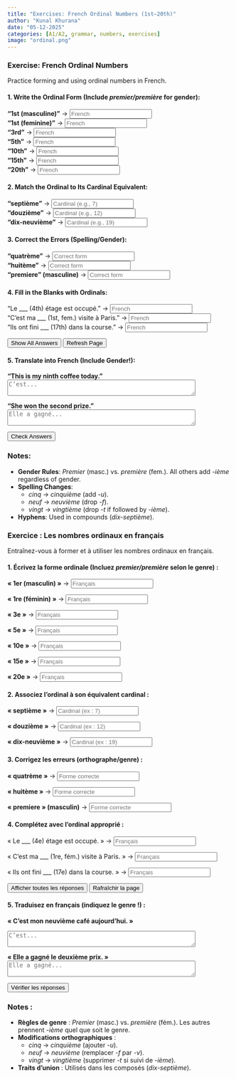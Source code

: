 ```yaml
---  
title: "Exercises: French Ordinal Numbers (1st–20th)"  
author: "Kunal Khurana"  
date: "05-12-2025"  
categories: [A1/A2, grammar, numbers, exercises]  
image: "ordinal.png"  
---  
```


::: {.content-visible when-profile="english"}  

### Exercise: French Ordinal Numbers  
Practice forming and using ordinal numbers in French.  

#### 1. Write the Ordinal Form (Include *premier/première* for gender):  
**"1st (masculine)"** → <input type="text" placeholder="French" oninput="checkAnswer(this, 'premier')"><span style="margin-left:10px;"></span>  
**"1st (feminine)"** → <input type="text" placeholder="French" oninput="checkAnswer(this, 'première')"><span style="margin-left:10px;"></span>  
**"3rd"** → <input type="text" placeholder="French" oninput="checkAnswer(this, 'troisième')"><span style="margin-left:10px;"></span>  
**"5th"** → <input type="text" placeholder="French" oninput="checkAnswer(this, 'cinquième')"><span style="margin-left:10px;"></span>  
**"10th"** → <input type="text" placeholder="French" oninput="checkAnswer(this, 'dixième')"><span style="margin-left:10px;"></span>  
**"15th"** → <input type="text" placeholder="French" oninput="checkAnswer(this, 'quinzième')"><span style="margin-left:10px;"></span>  
**"20th"** → <input type="text" placeholder="French" oninput="checkAnswer(this, 'vingtième')"><span style="margin-left:10px;"></span>  

#### 2. Match the Ordinal to Its Cardinal Equivalent:  
**"septième"** → <input type="text" placeholder="Cardinal (e.g., 7)" oninput="checkAnswer(this, '7')"><span style="margin-left:10px;"></span>  
**"douzième"** → <input type="text" placeholder="Cardinal (e.g., 12)" oninput="checkAnswer(this, '12')"><span style="margin-left:10px;"></span>  
**"dix-neuvième"** → <input type="text" placeholder="Cardinal (e.g., 19)" oninput="checkAnswer(this, '19')"><span style="margin-left:10px;"></span>  

#### 3. Correct the Errors (Spelling/Gender):  
**"quatrème"** → <input type="text" placeholder="Correct form" oninput="checkAnswer(this, 'quatrième')"><span style="margin-left:10px;"></span>  
**"huitème"** → <input type="text" placeholder="Correct form" oninput="checkAnswer(this, 'huitième')"><span style="margin-left:10px;"></span>  
**"premiere" (masculine)** → <input type="text" placeholder="Correct form" oninput="checkAnswer(this, 'premier')"><span style="margin-left:10px;"></span>  

#### 4. Fill in the Blanks with Ordinals:  
"Le ___ (4th) étage est occupé." → <input type="text" placeholder="French" oninput="checkAnswer(this, 'quatrième')"><span style="margin-left:10px;"></span>  
"C’est ma ___ (1st, fem.) visite à Paris." → <input type="text" placeholder="French" oninput="checkAnswer(this, 'première')"><span style="margin-left:10px;"></span>  
"Ils ont fini ___ (17th) dans la course." → <input type="text" placeholder="French" oninput="checkAnswer(this, 'dix-septième')"><span style="margin-left:10px;"></span>  

<button onclick="showAnswers()">Show All Answers</button>  

<button onclick="refreshPage()">Refresh Page</button>


#### 5. Translate into French (Include Gender!):  
**"This is my ninth coffee today."**  
<textarea placeholder="C’est..." rows="2" cols="50" oninput="checkTranslation(this, 'C’est mon neuvième café aujourd’hui')"></textarea><span style="margin-left:10px;"></span>  

**"She won the second prize."**  
<textarea placeholder="Elle a gagné..." rows="2" cols="50" oninput="checkTranslation(this, 'Elle a gagné le deuxième prix')"></textarea><span style="margin-left:10px;"></span>  


<script>  
function showAnswers() {  
    document.querySelectorAll('input[type="text"]').forEach(input => {  
        const correct = input.getAttribute('oninput').match(/'([^']+)'/)[1];  
        input.value = correct;  
        const feedback = input.nextElementSibling;  
        feedback.textContent = "✓ Correct!";  
        feedback.style.color = "green";  
    });  
}  

function refreshPage() {  
    location.reload();  
}  
</script>  

<button onclick="checkAllAnswers()">Check Answers</button>  

<script>  
function checkTranslation(textarea, correctAnswer) {  
    const feedback = textarea.nextElementSibling;  
    if (textarea.value.trim().toLowerCase() === correctAnswer.toLowerCase()) {  
        feedback.textContent = "✓ Correct!";  
        feedback.style.color = "green";  
    } else if (textarea.value.trim()) {  
        feedback.textContent = "✗ Try again!";  
        feedback.style.color = "red";  
    }  
}  
</script>

<script>  
function checkAnswer(input, correctAnswer) {  
    const feedback = input.nextElementSibling;  
    if (input.value.trim().toLowerCase() === correctAnswer.toLowerCase()) {  
        feedback.textContent = "✓ Correct!";  
        feedback.style.color = "green";  
    } else if (input.value.trim()) {  
        feedback.textContent = "✗ Try again!";  
        feedback.style.color = "red";  
    }  
}  

function checkAllAnswers() {  
    document.querySelectorAll('input[type="text"]').forEach(input => {  
        const correct = input.getAttribute('oninput').match(/'([^']+)'/)[1];  
        checkAnswer(input, correct);  
    });  

    document.querySelectorAll('textarea').forEach(textarea => {  
        const correct = textarea.getAttribute('oninput').match(/'([^']+)'/)[1];  
        checkTranslation(textarea, correct);  
    });  
}  

function checkTranslation(textarea, correctAnswer) {  
    const feedback = textarea.nextElementSibling;  
    if (textarea.value.trim().toLowerCase() === correctAnswer.toLowerCase()) {  
        feedback.textContent = "✓ Correct!";  
        feedback.style.color = "green";  
    } else if (textarea.value.trim()) {  
        feedback.textContent = "✗ Try again!";  
        feedback.style.color = "red";  
    }  
}  
</script>  


### Notes:  
- **Gender Rules**: *Premier* (masc.) vs. *première* (fem.). All others add *-ième* regardless of gender.  
- **Spelling Changes**:  
  - *cinq* → *cinquième* (add *-u*).  
  - *neuf* → *neuvième* (drop *-f*).  
  - *vingt* → *vingtième* (drop *-t* if followed by *-ième*).  
- **Hyphens**: Used in compounds (*dix-septième*).  


:::  


::: {.content-visible when-profile="french"}

### Exercice : Les nombres ordinaux en français
Entraînez-vous à former et à utiliser les nombres ordinaux en français.

#### 1. Écrivez la forme ordinale (Incluez *premier/première* selon le genre) :
**« 1er (masculin) »** → <input type="text" placeholder="Français" oninput="checkAnswer(this, 'premier')"><span style="margin-left:10px;"></span>

**« 1re (féminin) »** → <input type="text" placeholder="Français" oninput="checkAnswer(this, 'première')"><span style="margin-left:10px;"></span>

**« 3e »** → <input type="text" placeholder="Français" oninput="checkAnswer(this, 'troisième')"><span style="margin-left:10px;"></span>

**« 5e »** → <input type="text" placeholder="Français" oninput="checkAnswer(this, 'cinquième')"><span style="margin-left:10px;"></span>

**« 10e »** → <input type="text" placeholder="Français" oninput="checkAnswer(this, 'dixième')"><span style="margin-left:10px;"></span>

**« 15e »** → <input type="text" placeholder="Français" oninput="checkAnswer(this, 'quinzième')"><span style="margin-left:10px;"></span>

**« 20e »** → <input type="text" placeholder="Français" oninput="checkAnswer(this, 'vingtième')"><span style="margin-left:10px;"></span>

#### 2. Associez l’ordinal à son équivalent cardinal :

**« septième »** → <input type="text" placeholder="Cardinal (ex : 7)" oninput="checkAnswer(this, '7')"><span style="margin-left:10px;"></span>

**« douzième »** → <input type="text" placeholder="Cardinal (ex : 12)" oninput="checkAnswer(this, '12')"><span style="margin-left:10px;"></span>

**« dix-neuvième »** → <input type="text" placeholder="Cardinal (ex : 19)" oninput="checkAnswer(this, '19')"><span style="margin-left:10px;"></span>

#### 3. Corrigez les erreurs (orthographe/genre) :

**« quatrème »** → <input type="text" placeholder="Forme correcte" oninput="checkAnswer(this, 'quatrième')"><span style="margin-left:10px;"></span>

**« huitème »** → <input type="text" placeholder="Forme correcte" oninput="checkAnswer(this, 'huitième')"><span style="margin-left:10px;"></span>

**« premiere » (masculin)** → <input type="text" placeholder="Forme correcte" oninput="checkAnswer(this, 'premier')"><span style="margin-left:10px;"></span>

#### 4. Complétez avec l’ordinal approprié :

« Le ___ (4e) étage est occupé. » → <input type="text" placeholder="Français" oninput="checkAnswer(this, 'quatrième')"><span style="margin-left:10px;"></span>

« C’est ma ___ (1re, fém.) visite à Paris. » → <input type="text" placeholder="Français" oninput="checkAnswer(this, 'première')"><span style="margin-left:10px;"></span>

« Ils ont fini ___ (17e) dans la course. » → <input type="text" placeholder="Français" oninput="checkAnswer(this, 'dix-septième')"><span style="margin-left:10px;"></span>

<button onclick="showAnswersFr()">Afficher toutes les réponses</button>

<button onclick="refreshPage()">Rafraîchir la page</button>

#### 5. Traduisez en français (indiquez le genre !) :

**« C’est mon neuvième café aujourd’hui. »**

<textarea placeholder="C’est..." rows="2" cols="50" oninput="checkTranslation(this, 'C’est mon neuvième café aujourd’hui')"></textarea><span style="margin-left:10px;"></span>

**« Elle a gagné le deuxième prix. »**
<textarea placeholder="Elle a gagné..." rows="2" cols="50" oninput="checkTranslation(this, 'Elle a gagné le deuxième prix')"></textarea><span style="margin-left:10px;"></span>

<button onclick="checkAllAnswersFr()">Vérifier les réponses</button>

<script>
function showAnswersFr() {
    document.querySelectorAll('.content-hidden input[type="text"]').forEach(input => {
        const correct = input.getAttribute('oninput').match(/'([^']+)'/)[1];
        input.value = correct;
        const feedback = input.nextElementSibling;
        feedback.textContent = "✓ Correct !";
        feedback.style.color = "green";
    });
}

function checkAllAnswersFr() {
    document.querySelectorAll('.content-hidden input[type="text"]').forEach(input => {
        const correct = input.getAttribute('oninput').match(/'([^']+)'/)[1];
        checkAnswer(input, correct);
    });

    document.querySelectorAll('.content-hidden textarea').forEach(textarea => {
        const correct = textarea.getAttribute('oninput').match(/'([^']+)'/)[1];
        checkTranslation(textarea, correct);
    });
}
</script>

### Notes :
- **Règles de genre** : *Premier* (masc.) vs. *première* (fém.). Les autres prennent *-ième* quel que soit le genre.
- **Modifications orthographiques** :
  - *cinq* → *cinquième* (ajouter *-u*).
  - *neuf* → *neuvième* (remplacer *-f* par *-v*).
  - *vingt* → *vingtième* (supprimer *-t* si suivi de *-ième*).
- **Traits d’union** : Utilisés dans les composés (*dix-septième*).

:::